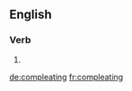 ==English==

===Verb===
{{head|en}}

# {{present participle of|compleat}}

[[de:compleating]]
[[fr:compleating]]